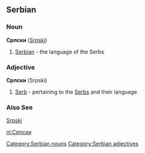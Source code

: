 ==Serbian==
===Noun===
'''Српски''' ([[Srpski]])

#[[Serbian]] - the language of the Serbs

===Adjective===
'''Српски''' (Srpski)

#[[Serb]] - pertaining to the [[Serbs]] and their language

===Also See===
[[Srpski]]

[[Category:Serbian nouns]]
[[Category:Serbian adjectives]]
[[nl:Српски]]